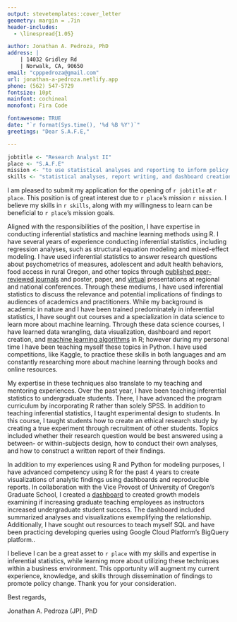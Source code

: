 ```yaml
---
output: stevetemplates::cover_letter
geometry: margin = .7in
header-includes:
  - \linespread{1.05}

author: Jonathan A. Pedroza, PhD
address: |
    | 14032 Gridley Rd
    | Norwalk, CA, 90650
email: "cpppedroza@gmail.com"
url: jonathan-a-pedroza.netlify.app
phone: (562) 547-5729
fontsize: 10pt
mainfont: cochineal
monofont: Fira Code

fontawesome: TRUE
date: "`r format(Sys.time(), '%d %B %Y')`"
greetings: "Dear S.A.F.E,"

---
```


```r
jobtitle <- "Research Analyst II"
place <- "S.A.F.E"
mission <- "to use statistical analyses and reporting to inform policy change and safety"
skills <- "statistical analyses, report writing, and dashboard creation"
```

I am pleased to submit my application for the opening of `r jobtitle` at `r place`. This position is of great interest due to `r place`'s mission `r mission`. I believe my skills in `r skills`, along with my willingness to learn can be beneficial to `r place`'s mission goals.  

Aligned with the responsibilities of the position, I have expertise in conducting inferential statistics and machine learning methods using R. I have several years of experience conducting inferential statistics, including regression analyses, such as structural equation modeling and mixed-effect modeling. I have used inferential statistics to answer research questions about psychometrics of measures, adolescent and adult health behaviors, food access in rural Oregon, and other topics through [published peer-reviewed journals](https://scholar.google.com/citations?user=_LpAFsIAAAAJ&hl=en&oi=ao) and poster, paper, and [virtual](https://jonathan-a-pedroza.netlify.app/post/twitter-conference-presentation/) presentations at regional and national conferences. Through these mediums, I have used inferential statistics to discuss the relevance and potential implications of findings to audiences of academics and practitioners. While my background is academic in nature and I have been trained predominately in inferential statistics, I have sought out courses and a specialization in data science to learn more about machine learning. Through these data science courses, I have learned data wrangling, data visualization, dashboard and report creation, and [machine learning algorithms](https://jonathan-a-pedroza.netlify.app/post/training-testing-prophet-model/) in R; however during my personal time I have been teaching myself these topics in Python. I have used competitions, like Kaggle, to practice these skills in both languages and am constantly researching more about machine learning through books and online resources.  

My expertise in these techniques also translate to my teaching and mentoring experiences. Over the past year, I have been teaching inferential statistics to undergraduate students. There, I have advanced the program curriculum by incorporating R rather than solely SPSS. In addition to teaching inferential statistics, I taught experimental design to students. In this course, I taught students how to create an ethical research study by creating a true experiment through recruitment of other students. Topics included whether their research question would be best answered using a between- or within-subjects design, how to conduct their own analyses, and how to construct a written report of their findings. 

In addition to my experiences using R and Python for modeling purposes, I have advanced competency using R for the past 4 years to create visualizations of analytic findings using dashboards and reproducible reports. In collaboration with the Vice Provost of University of Oregon's Graduate School, I created a [dashboard](https://jpedroza1228.github.io/gradschool_dashboard/) to created growth models examining if increasing graduate teaching employees as instructors increased undergraduate student success. The dashboard included summarized analyses and visualizations exemplifying the relationship. Additionally, I have sought out resources to teach myself SQL and have been practicing developing queries using Google Cloud Platform's BigQuery platform..

I believe I can be a great asset to `r place` with my skills and expertise in inferential statistics, while learning more about utilizing these techniques within a business environment. This opportunity will augment my current experience, knowledge, and skills through dissemination of findings to promote policy change. Thank you for your consideration.

Best regards,

Jonathan A. Pedroza (JP), PhD
